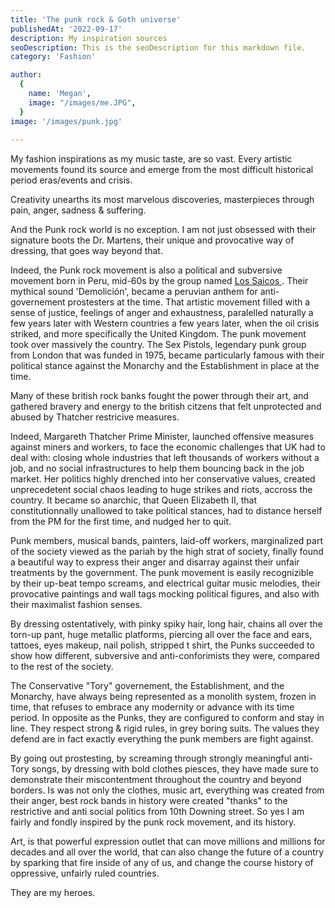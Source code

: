 ```yaml
---
title: 'The punk rock & Goth universe'
publishedAt: '2022-09-17'
description: My inspiration sources
seoDescription: This is the seoDescription for this markdown file.
category: 'Fashion'

author:
  {
    name: 'Megan',
    image: "/images/me.JPG",
  }
image: '/images/punk.jpg'
  
---
```


My fashion inspirations as my music taste, are so vast. Every artistic movements found its source and emerge from the most difficult historical period eras/events and crisis.

Creativity unearths its most marvelous discoveries, masterpieces through pain, anger, sadness & suffering.


And the Punk rock world is no exception. I am not just obsessed with their signature boots the Dr. Martens, their unique and provocative way of dressing, that goes way beyond that. 

Indeed, the Punk rock movement is also a political and subversive movement born in Peru, 
mid-60s by the group named <a href="https://en.wikipedia.org/wiki/Los_Saicos" > Los Saicos </a>. Their mythical sound 'Demolición', became a peruvian anthem for anti-governement prostesters at the time. 
That artistic movement filled with a sense of justice, feelings of anger and exhaustness, paralelled naturally a few  years later with Western countries a few years later, when the oil crisis striked, and more specifically the United Kingdom. 
The punk movement took over massively the country. The Sex Pistols, legendary punk group from London that was funded in 1975, became particularly famous with their political stance against the Monarchy and the Establishment in place at the time. 

Many of these british rock banks fought the power through their art, and gathered bravery and energy to the british citzens that felt unprotected and abused by Thatcher restricive measures.

Indeed, Margareth Thatcher Prime Minister, launched offensive measures against miners and workers, to face the economic challenges that UK had to deal with: closing whole industries that left thousands of workers without a job, and 
no social infrastructures to help them bouncing back in the job market. Her politics highly drenched into her conservative values, created unprecedetent social chaos leading to huge strikes and riots, accross the country. It became so anarchic, that Queen Elizabeth II, that constitutionnally unallowed to take political stances, 
had to distance herself from the PM for the first time, and nudged her to quit.

Punk members, musical bands, painters, laid-off workers, marginalized part of the society viewed as the pariah by the high strat of society, finally found a beautiful way to express their anger and disarray against their unfair treatments by the government. 
The punk movement is easily recognizible by their up-beat tempo screams, and electrical guitar music melodies, their provocative paintings and wall tags mocking political figures, and also with their maximalist fashion senses. 

By dressing ostentatively, with pinky spiky hair, long hair, chains all over the torn-up pant, huge metallic platforms, piercing all over the face and ears, tattoes, eyes makeup, nail polish, stripped t shirt, the Punks succeeded to show how different, subversive and anti-conforimists they were, compared to the rest of the society. 

The Conservative "Tory" governement, the Establishment, and the Monarchy, have always being represented as a monolith system, frozen in time, that refuses to embrace any modernity or advance with its time period. In opposite as the Punks, they are configured to conform and stay in line. They respect strong & rigid rules, in grey boring suits. The values they defend are in fact exactly everything the punk members are fight against.

By going out prostesting, by screaming through strongly meaningful anti-Tory songs, by dressing with bold clothes piesces, they have made sure to demonstrate their miscontentment throughout the country and beyond borders. Is was not only the clothes, music art, everything was created from their anger, best rock bands in history were created "thanks" to the restrictive and anti social politics from 10th Downing street.
So yes I am fairly and fondly inspired by the punk rock movement, and its history.

Art, is that powerful expression outlet that can move millions and millions for decades and all over the world, that can also change the future of a country by sparking that fire inside of any of us, and change the course history of oppressive, unfairly ruled countries.

They are my heroes.

